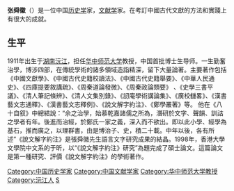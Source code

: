 {{unreferenced|time=2010-03-06T05:14:01+00:00}}
'''张舜徽'''（{{bd|1911年||1992年|catIdx=Z張}}）是一位中国[[历史学|历史学]]家，[[文献学|文献学]]家。在考訂中國古代文獻的方法和實踐上有很大的成就。

==生平==
1911年出生于[[湖南|湖南]][[沅江|沅江]]，担任[[华中师范大学|华中师范大学]]教授，中国首批博士生导师。一生勤奮治學，博涉四部，在傳統學術的諸多領域造詣精深，留下大量論著。主要著作包括《中國文獻學》、《中國古代史籍校讀法》、《中國古代史籍舉要》、《中華人民通史》、《四庫提要敘講疏》、《周秦道論發微》、《周秦政論類要》 、《史學三書平議》、《清人筆記條辨》、《清人文集別錄》、《訒庵學術講論集》、《廣校讎畧》、《漢書藝文志通釋》、《漢書藝文志釋例》、《說文解字約注》、《鄭學叢著》等。 他在《八十自叙》中總結說：“余之治學，始慕乾嘉諸儒之所為，潛研於文字、聲韻、訓詁之學者有年。後進而治經，於鄭氏一家之義，深入而不欲出。即以此小學、經學為基石，推而廣之，以理群書，由是博治子、史，積二十載。中年以後，各有所述”《說文解字約注》是張舜徽先生語言文字研究成果的結晶。1998年，香港大學文學院中文系的于昕，以“《說文解字約注》研究”為題完成了碩士論文。這篇論文是第一種研究、評價《說文解字約注》的學術著作。

{{China-historian-stub}}
{{DEFAULTSORT:Z}}
[[Category:中国历史学家|Category:中国历史学家]]
[[Category:中国文献学家|Category:中国文献学家]]
[[Category:华中师范大学教授|Category:华中师范大学教授]]
[[Category:沅江人|Category:沅江人]]
[[Category:張姓|S]]